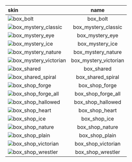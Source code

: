 | skin                                                                                                 |         name          |
| :--------------------------------------------------------------------------------------------------- | :-------------------: |
| ![box_bolt](https://items.kleientertainment.com/images/DST/box_bolt/small)                           |       box_bolt        |
| ![box_mystery_classic](https://items.kleientertainment.com/images/DST/box_mystery_classic/small)     |  box_mystery_classic  |
| ![box_mystery_eye](https://items.kleientertainment.com/images/DST/box_mystery_eye/small)             |    box_mystery_eye    |
| ![box_mystery_ice](https://items.kleientertainment.com/images/DST/box_mystery_ice/small)             |    box_mystery_ice    |
| ![box_mystery_nature](https://items.kleientertainment.com/images/DST/box_mystery_nature/small)       |  box_mystery_nature   |
| ![box_mystery_victorian](https://items.kleientertainment.com/images/DST/box_mystery_victorian/small) | box_mystery_victorian |
| ![box_shared](https://items.kleientertainment.com/images/DST/box_shared/small)                       |      box_shared       |
| ![box_shared_spiral](https://items.kleientertainment.com/images/DST/box_shared_spiral/small)         |   box_shared_spiral   |
| ![box_shop_forge](https://items.kleientertainment.com/images/DST/box_shop_forge/small)               |    box_shop_forge     |
| ![box_shop_forge_all](https://items.kleientertainment.com/images/DST/box_shop_forge_all/small)       |  box_shop_forge_all   |
| ![box_shop_hallowed](https://items.kleientertainment.com/images/DST/BOX_SHOP_HALLOWED/small)         |   box_shop_hallowed   |
| ![box_shop_heart](https://items.kleientertainment.com/images/DST/box_shop_heart/small)               |    box_shop_heart     |
| ![box_shop_ice](https://items.kleientertainment.com/images/DST/box_shop_ice/small)                   |     box_shop_ice      |
| ![box_shop_nature](https://items.kleientertainment.com/images/DST/box_shop_nature/small)             |    box_shop_nature    |
| ![box_shop_plain](https://items.kleientertainment.com/images/DST/box_shop_plain/small)               |    box_shop_plain     |
| ![box_shop_victorian](https://items.kleientertainment.com/images/DST/box_shop_victorian/small)       |  box_shop_victorian   |
| ![box_shop_wrestler](https://items.kleientertainment.com/images/DST/box_shop_wrestler/small)         |   box_shop_wrestler   |
